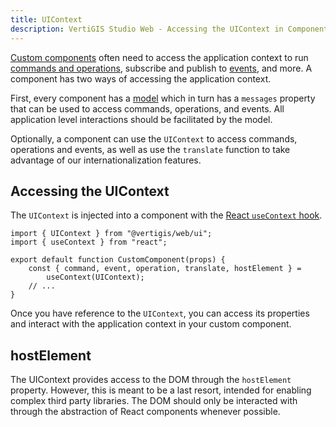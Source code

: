 ```yaml
---
title: UIContext
description: VertiGIS Studio Web - Accessing the UIContext in Components
---
```


[Custom components](sdk-components-create.mdx) often need to access the application context to run [commands and operations](configuration-commands-operations.mdx), subscribe and publish to [events](sdk-events-overview.mdx), and more. A component has two ways of accessing the application context.

First, every component has a [model](sdk-components-reference.mdx#models) which in turn has a `messages` property that can be used to access commands, operations, and events. All application level interactions should be facilitated by the model.

<!-- TODO: Link to i18n docs for web -->

Optionally, a component can use the `UIContext` to access commands, operations and events, as well as use the `translate` function to take advantage of our internationalization features.

## Accessing the UIContext

The `UIContext` is injected into a component with the [React `useContext` hook](https://reactjs.org/docs/hooks-reference.html#usecontext).

```tsx
import { UIContext } from "@vertigis/web/ui";
import { useContext } from "react";

export default function CustomComponent(props) {
    const { command, event, operation, translate, hostElement } =
        useContext(UIContext);
    // ...
}
```

Once you have reference to the `UIContext`, you can access its properties and interact with the application context in your custom component.

## hostElement

The UIContext provides access to the DOM through the `hostElement` property. However, this is meant to be a last resort, intended for enabling complex third party libraries. The DOM should only be interacted with through the abstraction of React components whenever possible.
